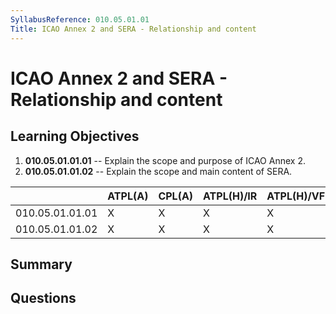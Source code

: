 ```yaml
---
SyllabusReference: 010.05.01.01
Title: ICAO Annex 2 and SERA - Relationship and content
---
```


# ICAO Annex 2 and SERA - Relationship and content

## Learning Objectives

1. **010.05.01.01.01** -- Explain the scope and purpose of ICAO Annex 2.
2. **010.05.01.01.02** -- Explain the scope and main content of SERA.

|                 | ATPL(A) | CPL(A) | ATPL(H)/IR | ATPL(H)/VFR | CPL(H) | IR  | CBIR(A) |
| --------------- | ------- | ------ | ---------- | ----------- | ------ | --- | ------- |
| 010.05.01.01.01 | X       | X      | X          | X           | X      | X   |         |
| 010.05.01.01.02 | X       | X      | X          | X           | X      | X   |         |

## Summary

## Questions
